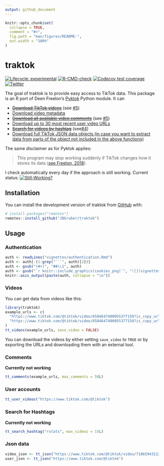 ```yaml
---
output: github_document
---
```


<!-- README.md is generated from README.Rmd. Please edit that file -->

```r
knitr::opts_chunk$set(
  collapse = TRUE,
  comment = "#>",
  fig.path = "man/figures/README-",
  out.width = "100%"
)
```

# traktok

<!-- badges: start -->
[![Lifecycle: experimental](https://img.shields.io/badge/lifecycle-experimental-orange.svg)](https://lifecycle.r-lib.org/articles/stages.html#experimental)
[![R-CMD-check](https://github.com/JBGruber/traktok/actions/workflows/R-CMD-check.yaml/badge.svg)](https://github.com/JBGruber/traktok/actions/workflows/R-CMD-check.yaml)
[![Codecov test coverage](https://codecov.io/gh/JBGruber/traktok/branch/main/graph/badge.svg)](https://codecov.io/gh/JBGruber/traktok?branch=main)
[![Twitter](https://img.shields.io/twitter/url/https/twitter.com/JohannesBGruber.svg?style=social&label=Follow%20%40JohannesBGruber)](https://twitter.com/JohannesBGruber)
<!-- badges: end -->


The goal of traktok is to provide easy access to TikTok data. This package is an R port of Deen Freelon's [Pyktok](https://github.com/dfreelon/pyktok) Python module. It can

- ~~[Download TikTok videos](#videos)~~ (see [#5](https://github.com/JBGruber/traktok/issues/5))
- [Download video metadata](#videos)
- ~~[Download all available video comments](#comments)~~ (see [#5](https://github.com/JBGruber/traktok/issues/5))
- [Download up to 30 most recent user video URLs](#user-accounts)
- ~~[Search for videos by hashtag](#search-for-hashtags)~~ (see[#4](https://github.com/JBGruber/traktok/issues/4))
- [Download full TikTok JSON data objects (in case you want to extract data from parts of the object not included in the above functions)](#json-data)
 
The same disclaimer as for Pyktok applies: 

> This program may stop working suddenly if TikTok changes how it stores its data ([see Freelon, 2018](https://osf.io/preprints/socarxiv/56f4q/)).

I check automatically every day if the approach is still working. Current status: [![Still-Working?](https://github.com/JBGruber/traktok/actions/workflows/still-working.yaml/badge.svg)](https://github.com/JBGruber/traktok/actions/workflows/still-working.yaml)

## Installation

You can install the development version of traktok from [GitHub](https://github.com/) with:

``` r
# install.packages("remotes")
remotes::install_github("JBGruber/traktok")
```

## Usage

### Authentication

```r
auth <- readLines("vignettes/authentication.Rmd")
auth <- auth[-(1:grep("```", auth)[2])]
auth <- gsub("(#+)", "##\\1", auth)
auth <- gsub("`r knitr::include_graphics(cookies_png)`", "![](vignettes/cookies.png)", auth, fixed = TRUE)
knitr::asis_output(paste(auth, collapse = "\n"))
```



### Videos

You can get data from videos like this:

```r
library(traktok)
example_urls <- c(
  "https://www.tiktok.com/@tiktok/video/6584647400055377158?is_copy_url=1&is_from_webapp=v1",
  "https://www.tiktok.com/@tiktok/video/6584647400055377158?is_copy_url=1&is_from_webapp=v1"
)
tt_videos(example_urls, save_video = FALSE)
```

You can download the videos by either setting `save_video` to `TRUE` or by exporting the URLs and downloading them with an external tool.

### Comments

**Currently not working**

```r
tt_comments(example_urls, max_comments = 50L)
```

### User accounts

```r
tt_user_videos("https://www.tiktok.com/@tiktok")
```

### Search for Hashtags

**Currently not working**

```r
tt_search_hashtag("rstats", max_videos = 15L)
```

### Json data

```r
video_json <- tt_json("https://www.tiktok.com/@tiktok/video/7106594312292453675?is_copy_url=1&is_from_webapp=v1")
user_json <- tt_json("https://www.tiktok.com/@tiktok")
```

